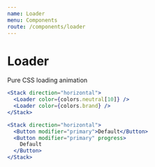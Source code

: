 ```yaml
---
name: Loader
menu: Components
route: /components/loader
---
```



# Loader

Pure CSS loading animation

```jsx react-live
<Stack direction="horizontal">
  <Loader color={colors.neutral[10]} />
  <Loader color={colors.brand} />
</Stack>
```

```jsx react-live
<Stack direction="horizontal">
  <Button modifier="primary">Default</Button>
  <Button modifier="primary" progress>
    Default
  </Button>
</Stack>
```
